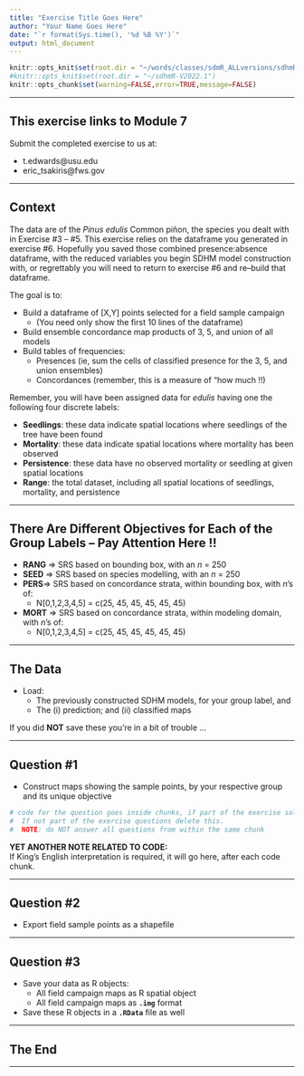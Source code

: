 ```yaml
---
title: "Exercise Title Goes Here"
author: "Your Name Goes Here"
date: "`r format(Sys.time(), '%d %B %Y')`"
output: html_document
---
```


<!-- These are global options  
       set root directory here 
       NOTE mine is active; yours is commented out
       change the path to reflect your CPU,
       then comment out or delete mine
--> 
```r
knitr::opts_knit$set(root.dir = "~/words/classes/sdmR_ALLversions/sdhmR-V2022.1")
#knitr::opts_knit$set(root.dir = "~/sdhmR-V2022.1")
knitr::opts_chunk$set(warning=FALSE,error=TRUE,message=FALSE)
```

---

## This exercise links to Module 7

Submit the completed exercise to us at:

* t.edwards@usu.edu 
* eric_tsakiris@fws.gov  

---

## Context

The data are of the *Pinus edulis* Common piñon, the species you dealt with in Exercise #3 -- #5.  This exercise relies on the dataframe you generated in exercise #6.  Hopefully you saved those combined presence:absence dataframe, with the reduced variables you begin SDHM model construction with, or regrettably you will need to return to exercise #6 and re--build that dataframe.

The goal is to: 

* Build a dataframe of [X,Y] points selected for a field sample campaign
  * (You need only show the first 10 lines of the dataframe)
* Build ensemble concordance map products of 3, 5, and union of all models 
* Build tables of frequencies: 
  * Presences (ie, sum the cells of classified presence for the 3, 5, and union ensembles) 
  * Concordances (remember, this is a measure of "how much !!) 

Remember, you will have been assigned data for *edulis* having one the following four discrete labels:

* **Seedlings**:  these data indicate spatial locations where seedlings of the tree have been found
* **Mortality**: these data indicate spatial locations where mortality has been observed
* **Persistence**: these data have no observed mortality or seedling at given spatial locations
* **Range**: the total dataset, including all spatial locations of seedlings, mortality, and persistence

---

## There Are Different Objectives for Each of the Group Labels -- Pay Attention Here !!

* **RANG** => SRS based on bounding box, with an $n$ = 250
* **SEED** => SRS based on species modelling, with an $n$ = 250
* **PERS**=> SRS based on concordance strata, within bounding box, with $n$'s of:
  * N[0,1,2,3,4,5] = c(25, 45, 45, 45, 45, 45)
* **MORT** => SRS based on concordance strata, within modeling domain, with $n$'s of:
  * N[0,1,2,3,4,5] = c(25, 45, 45, 45, 45, 45)

---

## The Data

* Load:
  * The previously constructed SDHM models, for your group label, and 
  * The (i) prediction; and (ii) classified maps

If you did **NOT** save these you're in a bit of trouble ...

---

## Question #1

* Construct maps showing the sample points, by your respective group and its unique objective


```r
# code for the question goes inside chunks, if part of the exercise solution.
#  If not part of the exercise questions delete this.
#  NOTE: do NOT answer all questions from within the same chunk
```

**YET ANOTHER NOTE RELATED TO CODE:**  
If King's English interpretation is required, it will go here, after each code chunk.

---

## Question #2

* Export field sample points as a shapefile

---

## Question #3

* Save your data as R objects:
  * All field campaign maps as R spatial object
  * All field campaign maps as **`.img`** format
* Save these R objects in a **`.RData`** file as well

---

## The End

---
